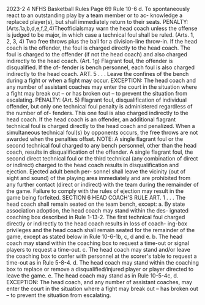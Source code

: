 2023-2 4 NFHS Basketball Rules Page 69 Rule 10-6 d. To spontaneously react to an outstanding play by a team member or to ac- knowledge a replaced player(s), but shall immediately return to their seats. PENALTY:(Arts.1a,b,d,e,f,2,4)Theofficialsmay warn the head coach unless the offense is judged to be major, in which case a technical foul shall be ruled. (Arts. 1, 2, 3, 4) Two free throws plus the ball for a division-line throw-in. If the head coach is the offender, the foul is charged directly to the head coach. The foul is charged to the offender (if not the head coach) and also charged indirectly to the head coach. (Art. 1g) Flagrant foul, the offender is disqualified. If the of- fender is bench personnel, each foul is also charged indirectly to the head coach. ART. 5 . . . Leave the confines of the bench during a fight or when a fight may occur. EXCEPTION: The head coach and any number of assistant coaches may enter the court in the situation where a fight may break out – or has broken out – to prevent the situation from escalating. PENALTY: (Art. 5) Flagrant foul, disqualification of individual offender, but only one technical foul penalty is administered regardless of the number of of- fenders. This one foul is also charged indirectly to the head coach. If the head coach is an offender, an additional flagrant technical foul is charged directly to the head coach and penalized. When a simultaneous technical foul(s) by opponents occurs, the free throws are not awarded when the penalties offset. NOTE: A single flagrant foul or the second technical foul charged to any bench personnel, other than the head coach, results in disqualification of the offender. A single flagrant foul, the second direct technical foul or the third technical (any combination of direct or indirect) charged to the head coach results in disqualification and ejection. Ejected adult bench per- sonnel shall leave the vicinity (out of sight and sound) of the playing area immediately and are prohibited from any further contact (direct or indirect) with the team during the remainder of the game. Failure to comply with the rules of ejection may result in the game being forfeited. SECTION 6 HEAD COACH'S RULE ART. 1 . . . The head coach shall remain seated on the team bench, except: a. By state association adoption, the head coach may stand within the des- ignated coaching box described in Rule 1-13-2. The first technical foul charged directly or indirectly to the head coach results in loss of coach- ing-box privileges and the head coach shall remain seated for the remainder of the game, except as stated below in Rule 10-6-1b, c, d and e. b. The head coach may stand within the coaching box to request a time-out or signal players to request a time-out. c. The head coach may stand and/or leave the coaching box to confer with personnel at the scorer's table to request a time-out as in Rule 5-8-4. d. The head coach may stand within the coaching box to replace or remove a disqualified/injured player or player directed to leave the game. e. The head coach may stand as in Rule 10-5-4c, d. EXCEPTION: The head coach, and any number of assistant coaches, may enter the court in the situation where a fight may break out – has broken out – to prevent the situation from escalating.